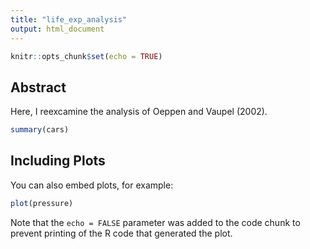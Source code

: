 ```yaml
---
title: "life_exp_analysis"
output: html_document
---
```


```r
knitr::opts_chunk$set(echo = TRUE)
```

## Abstract
Here, I reexcamine the analysis of Oeppen and Vaupel (2002).
```r
summary(cars)
```

## Including Plots

You can also embed plots, for example:

```r
plot(pressure)
```

Note that the `echo = FALSE` parameter was added to the code chunk to prevent printing of the R code that generated the plot.
